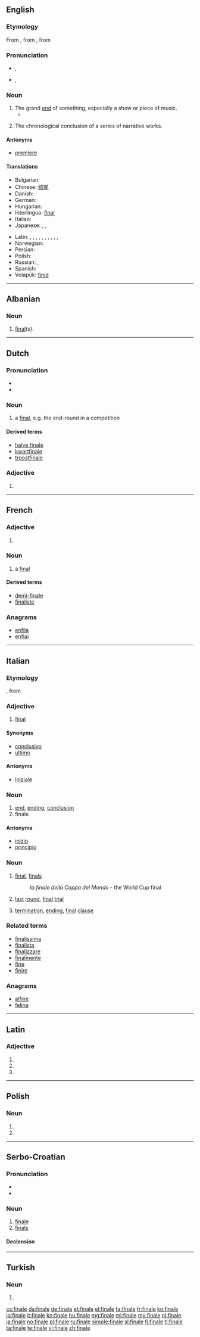 {{also|Finale|finále}}
==English==

===Etymology===
From {{etyl|it|en}} {{term|finale||end|lang=it}}, from {{etyl|LL.|en}} {{term|finalis|lang=la}}, from {{etyl|la|en}} {{term|finis|lang=la}}

===Pronunciation===
* {{a|UK}} {{IPA|/fɪˈnɑː.li/}}, {{X-SAMPA|/fI"nA:.li/}}
* {{a|US}} {{IPA|/fɨˈnæl.i/}}, {{X-SAMPA|/f1"n{l.ij/}}

===Noun===
{{en-noun}}

# The grand [[end]] of something, especially a show or piece of music.
#* {{quote-news
|year=2011
|date=October 29
|author=Phil McNulty
|title=Chelsea   3 - 5   Arsenal
|work=BBC Sport
|url=http://news.bbc.co.uk/sport2/hi/football/15413593.stm
|page=
|passage=Andre Santos equalised and the outstanding Theo Walcott put Arsenal ahead for the first time before Juan Mata's spectacular strike set up the '''finale''' for an enthralling encounter.}}
# {{context|narratology|lang=en}} The chronological conclusion of a series of narrative works.

====Antonyms====
* [[premiere]]

====Translations====
{{trans-top|grand end of something}}
* Bulgarian: {{t+|bg|финал|m|sc=Cyrl}}
* Chinese: [[结尾]]
* Danish: {{t+|da|finale|c}}
* German: {{t+|de|Finale|n}}
* Hungarian: {{t-|hu|finálé}}
* Interlingua: [[final]]
* Italian: {{t+|it|finale}}
* Japanese: {{t+|ja|フィナーレ|tr=fināre}}, {{t+|ja|終曲|tr=shūkyoku}}, {{t+|ja|終楽章|tr=shūgakushō}}
{{trans-mid}}
* Latin: {{t+|la|finis|m|f}}, {{t+|la|terminus|m}}, {{t-|la|exitus|m}}, {{t-|la|extremum|n}}, {{t-|la|peractio|f}}, {{t+|la|finis|m|f}}, {{t+|la|terminus|m}}, {{t-|la|exitus|m}}, {{t-|la|peractio|f}}, {{t-|la|extremum|n}}, {{t-|la|extremus|m}}
* Norwegian: {{t+|no|finale}}
* Persian: {{t+|fa|فرجام|tr=farjām|sc=fa-Arab}}
* Polish: {{t+|pl|finale}}
* Russian: {{t+|ru|финал|m}}, {{t+|ru|заключение|n}}
* Spanish: {{t+|es|final}}
* Volapük: [[finid]]
{{trans-bottom}}

----

==Albanian==

===Noun===
{{head|sq|noun|g=f|plural|finale}}

# {{context|sports|lang=sq}} [[final]](s).

----

==Dutch==
{{wikipedia|lang=nl}}

===Pronunciation===
* {{IPA|/fiˈnaːlə/|lang=nl}}
* {{audio|Nl-finale.ogg|Audio}}

===Noun===
{{nl-noun|f|finales|finaletje}}

# a [[final]], e.g. the end-round in a competition

====Derived terms====
* [[halve finale]]
* [[kwartfinale]]
* [[troostfinale]]

===Adjective===
{{nl-adj-form}}

# {{nl-adj form of|f=infl|finaal}}

----

==French==

===Adjective===
{{fr-adj-form}}

# {{feminine of|final|lang=fr}}

===Noun===
{{fr-noun|f}}

# a [[final#Noun|final]]

====Derived terms====
* [[demi-finale]]
* [[finaliste]]

===Anagrams===
* [[enfila#French|enfila]]
* [[enflai#French|enflai]]

----

==Italian==

===Etymology===
{{etyl|LL.|it}} {{term|finalis|lang=la}}, from {{etyl|la|it}} {{term|finis|lang=la}}

===Adjective===
{{it-adj|final|e|i}}

# [[final]]

====Synonyms====
* [[conclusivo]]
* [[ultimo]]

====Antonyms====
* [[iniziale]]

===Noun===
{{it-noun|final|m|e|i}}

# [[end]], [[ending]], [[conclusion]]
# finale

====Antonyms====
* [[inizio]]
* [[principio]]

===Noun===
{{it-noun|final|f|e|i}}

# {{context|sports|lang=it}} [[final]], [[finals]]
#: ''la finale della Coppa del Mondo'' - the World Cup final
# {{context|of contest|lang=it}} [[last]] [[round]], [[final]] [[trial]]
# {{context|linguistics|lang=it}} [[termination]], [[ending]], [[final]] [[clause]]

===Related terms===
* [[finalissima]]
* [[finalista]]
* [[finalizzare]]
* [[finalmente]]
* [[fine]]
* [[finire]]

===Anagrams===
* [[alfine#Italian|alfine]]
* [[felina#Italian|felina]]

----

==Latin==

===Adjective===
{{la-adj-form|fīnāle}}

# {{inflection of|finalis|fīnālis|nom|n|s|lang=la}}
# {{inflection of|finalis|fīnālis|acc|n|s|lang=la}}
# {{inflection of|finalis|fīnālis|voc|n|s|lang=la}}

----

==Polish==

===Noun===
{{head|pl|noun form}}

# {{inflection of|lang=pl|finał||loc|s}}
# {{inflection of|lang=pl|finał||voc|s}}

----

==Serbo-Croatian==

===Pronunciation===
* {{IPA|/finǎːle/|lang=sh}}
* {{hyphenation|fi|na|le}}

===Noun===
{{sh-noun|g=m|g2=n|head=finále|r|финале|фина́ле}}

# [[#English|finale]]
# [[finals]]

====Declension====
{{sh-decl-noun
|finale|finala
|finala|finala
|finalu|finalima
|finale|finala
|finale|finala
|finalu|finalima
|finalem|finalima
}}

----

==Turkish==

===Noun===
{{head|tr|noun form}}

# {{dative of|final|lang=tr}}

[[cs:finale]]
[[da:finale]]
[[de:finale]]
[[et:finale]]
[[el:finale]]
[[fa:finale]]
[[fr:finale]]
[[ko:finale]]
[[io:finale]]
[[it:finale]]
[[kn:finale]]
[[hu:finale]]
[[mg:finale]]
[[ml:finale]]
[[my:finale]]
[[nl:finale]]
[[ja:finale]]
[[no:finale]]
[[pl:finale]]
[[ru:finale]]
[[simple:finale]]
[[sl:finale]]
[[fi:finale]]
[[tl:finale]]
[[ta:finale]]
[[te:finale]]
[[vi:finale]]
[[zh:finale]]